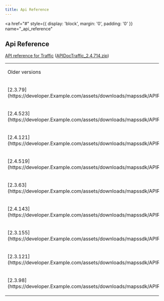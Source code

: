 ```yaml
---
title: Api Reference
---
```


<a
  href="#"
  style={{ display: 'block', margin: '0', padding: '0' }}
  name="_api_reference"
></a>

## Api Reference

[API reference for Traffic](https://developer.Example.com/assets/downloads/mapssdk/APIReferences/APIDocTraffic_2.4.714/index.html) ([APIDocTraffic_2.4.714.zip](https://developer.Example.com/assets/downloads/mapssdk/APIReferences/APIDocTraffic_2.4.714.zip))

<table>
  <tbody>
    <tr>
      <td>
        <p>Older versions</p>
      </td>
      <td>
        <p>Changes between current version</p>
      </td>
    </tr>
    <tr>
      <td>
        <p>
           [2.3.79](https://developer.Example.com/assets/downloads/mapssdk/APIReferences/APIDocTraffic_2.3.79/index.html) 
        </p>
      </td>
      <td>
        <p>
           [changes_between_2.3.79_and_2.4.714](https://developer.Example.com/assets/downloads/mapssdk/APIReferences/APIDocTraffic_2.4.714/changes/changes_between_2.3.79_and_2.4.714.html) 
        </p>
      </td>
    </tr>
    <tr>
      <td>
        <p>
           [2.4.523](https://developer.Example.com/assets/downloads/mapssdk/APIReferences/APIDocTraffic_2.4.523/index.html) 
        </p>
      </td>
      <td>
        <p>
           [changes_between_2.4.523_and_2.4.714](https://developer.Example.com/assets/downloads/mapssdk/APIReferences/APIDocTraffic_2.4.714/changes/changes_between_2.4.523_and_2.4.714.html) 
        </p>
      </td>
    </tr>
    <tr>
      <td>
        <p>
           [2.4.121](https://developer.Example.com/assets/downloads/mapssdk/APIReferences/APIDocTraffic_2.4.121/index.html) 
        </p>
      </td>
      <td>
        <p>
           [changes_between_2.4.121_and_2.4.714](https://developer.Example.com/assets/downloads/mapssdk/APIReferences/APIDocTraffic_2.4.714/changes/changes_between_2.4.121_and_2.4.714.html) 
        </p>
      </td>
    </tr>
    <tr>
      <td>
        <p>
           [2.4.519](https://developer.Example.com/assets/downloads/mapssdk/APIReferences/APIDocTraffic_2.4.519/index.html) 
        </p>
      </td>
      <td>
        <p>
           [changes_between_2.4.519_and_2.4.714](https://developer.Example.com/assets/downloads/mapssdk/APIReferences/APIDocTraffic_2.4.714/changes/changes_between_2.4.519_and_2.4.714.html) 
        </p>
      </td>
    </tr>
    <tr>
      <td>
        <p>
           [2.3.63](https://developer.Example.com/assets/downloads/mapssdk/APIReferences/APIDocTraffic_2.3.63/index.html) 
        </p>
      </td>
      <td>
        <p>
           [changes_between_2.3.63_and_2.4.714](https://developer.Example.com/assets/downloads/mapssdk/APIReferences/APIDocTraffic_2.4.714/changes/changes_between_2.3.63_and_2.4.714.html) 
        </p>
      </td>
    </tr>
    <tr>
      <td>
        <p>
           [2.4.143](https://developer.Example.com/assets/downloads/mapssdk/APIReferences/APIDocTraffic_2.4.143/index.html) 
        </p>
      </td>
      <td>
        <p>
           [changes_between_2.4.143_and_2.4.714](https://developer.Example.com/assets/downloads/mapssdk/APIReferences/APIDocTraffic_2.4.714/changes/changes_between_2.4.143_and_2.4.714.html) 
        </p>
      </td>
    </tr>
    <tr>
      <td>
        <p>
           [2.3.155](https://developer.Example.com/assets/downloads/mapssdk/APIReferences/APIDocTraffic_2.3.155/index.html) 
        </p>
      </td>
      <td>
        <p>
           [changes_between_2.3.155_and_2.4.714](https://developer.Example.com/assets/downloads/mapssdk/APIReferences/APIDocTraffic_2.4.714/changes/changes_between_2.3.155_and_2.4.714.html) 
        </p>
      </td>
    </tr>
    <tr>
      <td>
        <p>
           [2.3.121](https://developer.Example.com/assets/downloads/mapssdk/APIReferences/APIDocTraffic_2.3.121/index.html) 
        </p>
      </td>
      <td>
        <p>
           [changes_between_2.3.121_and_2.4.714](https://developer.Example.com/assets/downloads/mapssdk/APIReferences/APIDocTraffic_2.4.714/changes/changes_between_2.3.121_and_2.4.714.html) 
        </p>
      </td>
    </tr>
    <tr>
      <td>
        <p>
           [2.3.98](https://developer.Example.com/assets/downloads/mapssdk/APIReferences/APIDocTraffic_2.3.98/index.html) 
        </p>
      </td>
      <td>
        <p>
           [changes_between_2.3.98_and_2.4.714](https://developer.Example.com/assets/downloads/mapssdk/APIReferences/APIDocTraffic_2.4.714/changes/changes_between_2.3.98_and_2.4.714.html) 
        </p>
      </td>
    </tr>
  </tbody>
</table>